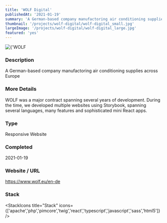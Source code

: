 ```yaml
---
title: 'WOLF Digital'
publishedAt: '2021-01-19'
summary: 'A German-based company manufactoring air conditioning supplies across Europe'
thumbnail: '/projects/wolf-digital/wolf-digital_small.jpg'
largeImage: '/projects/wolf-digital/wolf-digital_large.jpg'
featured: 'yes'
---
```


<div className="relative w-full h-[400px] sm:h-[600px] md:h-[760px] lg:h-[920px]">
  <Image
    alt={'WOLF Digital'}
    src={'/projects/wolf-digital/wolf-digital.jpg'}
    sizes="(max-width: 640px) 100%, 100%"
    fill={true}
    priority
    style={{
      objectFit: 'contain'
    }}
  />
</div>

### Description

A German-based company manufactoring air conditioning supplies across Europe

### More Details

WOLF was a major contract spanning several years of development. During the time, we developed multiple websites using Storybook, spanning several languages, many features and sophisticated mini React apps.

### Type

Responsive Website


### Completed
2021-01-19

### Website / URL
https://www.wolf.eu/en-de


### Stack

<StackIcons
  title="Stack"
  icons={['apache','php','pimcore','twig','react','typescript','javascript','sass','html5']}
  />
